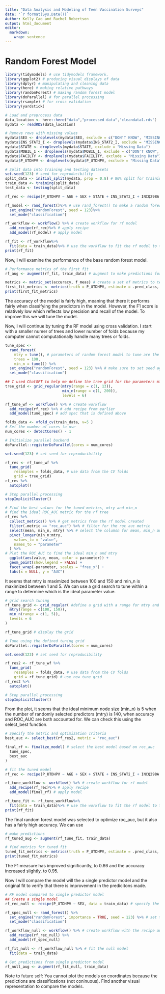 ---
title: "Data Analysis and Modeling of Teen Vaccination Surveys"
date: '`r format(Sys.Date())`'
Author: Kelly Cao and Rachel Robertson
output: html_document
editor: 
  markdown: 
    wrap: sentence
---
# Random Forest Model
```{r}
library(tidymodels) # use tidymodels framework.
library(ggplot2) # producing visual displays of data
library(dplyr) # manipulating and cleaning data
library(here) # making relative pathways
library(randomForest) # making random forest model
library(doParallel) # for parallel processing
library(rsample) # for cross validation
library(yardstick)
```

```{r}
# Load and preprocess data
data_location <- here::here("data","processed-data","cleandata1.rds")
mydata <- readRDS(data_location)

# Remove rows with missing values
mydata$SEX <- droplevels(mydata$SEX, exclude = c("DON'T KNOW", "MISSING IN ERROR", "REFUSED"))
mydata$INS_STAT2_I <- droplevels(mydata$INS_STAT2_I, exclude = "MISSING Data")
mydata$STATE <- droplevels(mydata$STATE, exclude = "Missing Data")
mydata$MOBIL_1 <- droplevels(mydata$MOBIL_1, exclude = c("DON'T KNOW", "MISSING IN ERROR", "REFUSED"))
mydata$FACILTY <- droplevels(mydata$FACILITY, exclude = "Missing Data")
mydata$P_UTDHPV <- droplevels(mydata$P_UTDHPV, exclude = "Missing Data")
```

```{r}
# Split data into training and testing datasets
set.seed(123) # seed for reproducibility
split_data <- initial_split(mydata, prop = 0.8) # 80% split for training/testing data
train_data <- training(split_data)
test_data <- testing(split_data)
```

```{r}
rf_rec <- recipe(P_UTDHPV ~ AGE + SEX + STATE + INS_STAT2_I + INCQ298A + INS_BREAK_I + INCPOV1 + RACEETHK + EDUC1 + LANGUAGE + MOBIL_1 + RENT_OWN + FACILITY, data = train_data) # use full model as recipe for the random forest model

rf_model <- rand_forest()%>% # use rand_forest() to make a random forest model
  set_engine("randomForest", seed = 123)%>%
  set_mode("classification")

rf_workflow <- workflow() %>% # create workflow for rf model
  add_recipe(rf_rec)%>% # apply recipe
  add_model(rf_model) # apply model

rf_fit <- rf_workflow%>%
  fit(data = train_data)%>% # use the workflow to fit the rf model to the data
print(rf_fit)
```
Now, I will examine the performance of the base random forest model.
```{r}
# Performance metrics of the first fit
rf_aug <- augment(rf_fit, train_data) # augment to make predictions for rf_fit

metrics <- metric_set(accuracy, f_meas) # create a set of metrics to test for classification
first_fit_metrics <- metrics(truth = P_UTDHPV, estimate = .pred_class, data = rf_aug) # calculate metrics for first fit
print(first_fit_metrics)
```
The accuracy of the model is fairly high, meaning that there it performs fairly when classifying the predictors in the model. However, the F1 score is relatively low which reflects low precision and recall of the model. To improve this we will tune the model.

Now, I will continue by tuning the RF model using cross validation. I start with a smaller numer of trees and lower number of folds because my computer cannot computationally handle many trees or folds.
```{r}
tune_spec <- 
  rand_forest(
    mtry = tune(), # parameters of random forest model to tune are the mtry, trees, and min_n
    trees = 100,
    min_n = tune()) %>% 
  set_engine("randomForest", seed = 123) %>% # make sure to set seed again for the tree
  set_mode("classification")

## I used ChatGPT to help me define the tree grid for the parameters mtry and min_n
tree_grid <- grid_regular(mtry(range = c(1, 13)), 
                          min_n(range = c(1, 200)),
                          levels = 6)

rf_tune_wf <- workflow() %>% # create workflow
  add_recipe(rf_rec) %>% # add recipe from earlier
  add_model(tune_spec) # add spec that is defined above

folds_data <- vfold_cv(train_data, v=5 )
# Set the number of cores to use
num_cores <- detectCores() - 1

# Initialize parallel backend
doParallel::registerDoParallel(cores = num_cores)

set.seed(123) # set seed for reproducibility

rf_res <- rf_tune_wf %>%
  tune_grid(
    resamples = folds_data, # use data from the CV folds
    grid = tree_grid)
rf_res %>%
  autoplot()

# Stop parallel processing
stopImplicitCluster()
```
```{r}
# Find the best values for the tuned metrics, mtry and min_n
# find the ideal ROC_AUC metric for the rf tree
rf_res %>%
  collect_metrics() %>% # get metrics from the rf model created
  filter(.metric == "roc_auc") %>% # filter for the roc auc metric
  select(mean, min_n, mtry) %>% # select the columsn for mean, min_n and mtry
  pivot_longer(min_n:mtry,
    values_to = "value",
    names_to = "parameter"
  ) %>%
# Plot the ROC_AUC to find the ideal min_n and mtry
  ggplot(aes(value, mean, color = parameter)) +
  geom_point(show.legend = FALSE) +
  facet_wrap(~parameter, scales = "free_x") +
  labs(x = NULL, y = "AUC")
```
It seems that mtry is maximized between 100 and 150 and min_n is maximized between 1 and 5.
We can use a grid search to tune within a range to determine which is the ideal parameter value.

```{r}
# grid search tuning
rf_tune_grid <- grid_regular( #define a grid with a range for mtry and min_n
  mtry(range = c(100, 150)),
  min_n(range = c(1, 5)),
  levels = 6
)

rf_tune_grid # display the grid

# Tune using the defined tuning grid
doParallel::registerDoParallel(cores = num_cores)

set.seed(123) # set seed for reproducibility

rf_res2 <- rf_tune_wf %>%
  tune_grid(
    resamples = folds_data, # use data from the CV folds
    grid = rf_tune_grid) # use new tune grid
rf_res2 %>%
  autoplot()

# Stop parallel processing
stopImplicitCluster()
```
From the plot, it seems that the ideal minimum node size (min_n) is 5 when the number of randomly selected predictors (mtry) is  140, when accuracy and ROC_AUC are both accounted for. We can check this using the select_best function.
```{r}
# Specify the metric and optimization criteria
best_auc <- select_best(rf_res2, metric = "roc_auc")

final_rf <- finalize_model( # select the best model based on roc_auc
  tune_spec,
  best_auc
)

# fit the tuned model
rf_rec <- recipe(P_UTDHPV ~ AGE + SEX + STATE + INS_STAT2_I + INCQ298A + INS_BREAK_I + INCPOV1 + RACEETHK + EDUC1 + LANGUAGE + MOBIL_1 + RENT_OWN + FACILITY, data = train_data) # use full model as recipe for the random forest model

rf_tune_workflow <- workflow() %>% # create workflow for rf model
  add_recipe(rf_rec)%>% # apply recipe
  add_model(final_rf) # apply model

rf_tune_fit <- rf_tune_workflow%>%
  fit(data = train_data)%>% # use the workflow to fit the rf model to the data
print(rf_fit)
```
The final random forest model was selected to optimize roc_auc, but it also has a fairly high accuracy. We can use
```{r}
# make predictions
rf_tuned_aug <- augment(rf_tune_fit, train_data)

# find metrics for tuned fit
tuned_fit_metrics <- metrics(truth = P_UTDHPV, estimate = .pred_class, data = rf_tuned_aug) # calculate metrics for first fit
print(tuned_fit_metrics)
```
The F1 measure has improved significantly, to 0.86 and the accuracy increased slightly, to 0.95.

Now I will compare the model will the a single predictor model and the original fit to verify that there is improvement in the predicitons made.
```{r}
# RF model compared to single predictor model
## Create a single model
rf_rec_null <- recipe(P_UTDHPV ~ SEX, data = train_data) # specify the model with a recipe; I could not get a null model to work so I used one predictor as a minimal model for comparison

rf_spec_null <- rand_forest() %>%
  set_engine("randomForest", importance = TRUE, seed = 123) %>% # set the seed and specify that importance is true
  set_mode("classification")

rf_workflow_null <- workflow() %>% # create workflow with the recipe and spec
  add_recipe(rf_rec_null) %>% 
  add_model(rf_spec_null)

rf_fit_null <- rf_workflow_null %>% # fit the null model
  fit(data = train_data)

# Get predictions from single predictor model
rf_null_aug <- augment(rf_fit_null, train_data)
```
Note to future self: You cannot plot the models on coordinates because the predictions are classifications (not coninuous). Find another visual representation to compare the models.

